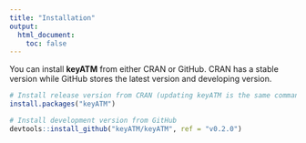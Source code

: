 ```yaml
---
title: "Installation"
output: 
  html_document:
    toc: false
---
```


You can install **keyATM** from either CRAN or GitHub. CRAN has a stable version while GitHub stores the latest version and developing version.

```r
# Install release version from CRAN (updating keyATM is the same command)
install.packages("keyATM")

# Install development version from GitHub
devtools::install_github("keyATM/keyATM", ref = "v0.2.0")
```

